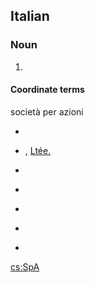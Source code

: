 {{also|spa|Spa|spA|spá|spå|śpa}}
==Italian==

===Noun===
{{head|it|noun|g=f|invariable}}

# {{abbreviation of|società per azioni|lang=it}} {{gloss|public limited company, PLC}}

====Coordinate terms====
; società per azioni
* {{l|en|LLC}} {{qualifier|English}}
* {{sense|Canada}} {{l|en|Ltd.}} {{qualifier|English}} , [[Ltée.]] {{qualifier|French}}
* {{sense|Germany}} {{l|de|GmbH}} {{qualifier|German}}
* {{sense|Netherlands}} {{l|nl|N.V.}} {{qualifier|Dutch}}
* {{sense|Sweden}} {{l|sv|AB}} {{qualifier|Swedish}}
* {{sense|UK}} {{l|en|PLC}} {{qualifier|English}}
* {{sense|USA}} {{l|en|Inc.}} {{qualifier|English}}

[[cs:SpA]]